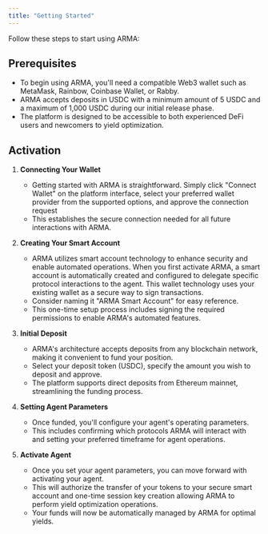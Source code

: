 ```yaml
---
title: "Getting Started"
---
```


Follow these steps to start using ARMA:

## Prerequisites

- To begin using ARMA, you'll need a compatible Web3 wallet such as MetaMask, Rainbow, Coinbase Wallet, or Rabby.
- ARMA accepts deposits in USDC with a minimum amount of 5 USDC and a maximum of 1,000 USDC during our initial release phase.
-  The platform is designed to be accessible to both experienced DeFi users and newcomers to yield optimization.

## Activation

1. **Connecting Your Wallet**
   - Getting started with ARMA is straightforward. Simply click "Connect Wallet" on the platform interface, select your preferred wallet provider from the supported options, and approve the connection request
   - This establishes the secure connection needed for all future interactions with ARMA.

2. **Creating Your Smart Account**
   - ARMA utilizes smart account technology to enhance security and enable automated operations. When you first activate ARMA, a smart account is automatically created and configured to delegate specific protocol interactions to the agent. This wallet technology uses your existing wallet as a secure way to sign transactions.
   - Consider naming it "ARMA Smart Account" for easy reference.
   - This one-time setup process includes signing the required permissions to enable ARMA's automated features.

3. **Initial Deposit**
   - ARMA's architecture accepts deposits from any blockchain network, making it convenient to fund your position.
   - Select your deposit token (USDC), specify the amount you wish to deposit and approve.
   - The platform supports direct deposits from Ethereum mainnet, streamlining the funding process.

4. **Setting Agent Parameters**
   - Once funded, you'll configure your agent's operating parameters.
   - This includes confirming which protocols ARMA will interact with and setting your preferred timeframe for agent operations.

5. **Activate Agent** 
   - Once you set your agent parameters, you can move forward with activating your agent. 
   - This will authorize the transfer of your tokens to your secure smart account and one-time session key creation allowing ARMA to perform yield optimization operations.
   - Your funds will now be automatically managed by ARMA for optimal yields.
